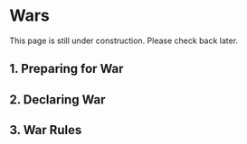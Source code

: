 
# Wars

<Callout>
    This page is still under construction. Please check back later.
</Callout>

## 1. Preparing for War

## 2. Declaring War

## 3. War Rules